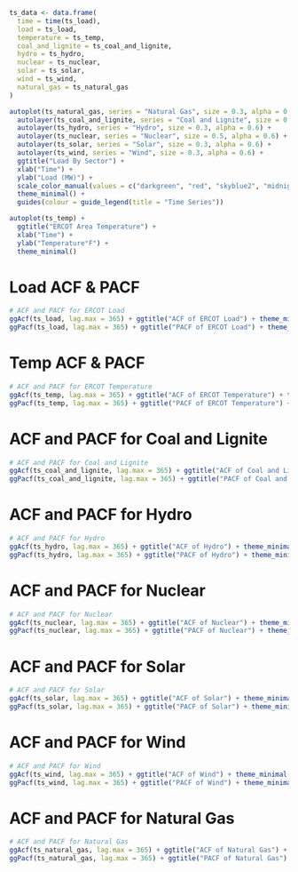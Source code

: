 
```r
ts_data <- data.frame(
  time = time(ts_load),
  load = ts_load,
  temperature = ts_temp,
  coal_and_lignite = ts_coal_and_lignite,
  hydro = ts_hydro,
  nuclear = ts_nuclear,
  solar = ts_solar,
  wind = ts_wind,
  natural_gas = ts_natural_gas
)

autoplot(ts_natural_gas, series = "Natural Gas", size = 0.3, alpha = 0.6) +
  autolayer(ts_coal_and_lignite, series = "Coal and Lignite", size = 0.5, alpha = 0.6) +
  autolayer(ts_hydro, series = "Hydro", size = 0.3, alpha = 0.6) +
  autolayer(ts_nuclear, series = "Nuclear", size = 0.5, alpha = 0.6) +
  autolayer(ts_solar, series = "Solar", size = 0.3, alpha = 0.6) +
  autolayer(ts_wind, series = "Wind", size = 0.3, alpha = 0.6) +
  ggtitle("Load By Sector") +
  xlab("Time") +
  ylab("Load (MW)") +
  scale_color_manual(values = c("darkgreen", "red", "skyblue2", "midnightblue", "orange", "pink")) + 
  theme_minimal() +
  guides(colour = guide_legend(title = "Time Series"))
```

```r
autoplot(ts_temp) +
  ggtitle("ERCOT Area Temperature") +
  xlab("Time") +
  ylab("Temperature°F") +
  theme_minimal()
```

# Load ACF & PACF

```r
# ACF and PACF for ERCOT Load
ggAcf(ts_load, lag.max = 365) + ggtitle("ACF of ERCOT Load") + theme_minimal()
ggPacf(ts_load, lag.max = 365) + ggtitle("PACF of ERCOT Load") + theme_minimal()
```

# Temp ACF & PACF

```r
# ACF and PACF for ERCOT Temperature
ggAcf(ts_temp, lag.max = 365) + ggtitle("ACF of ERCOT Temperature") + theme_minimal()
ggPacf(ts_temp, lag.max = 365) + ggtitle("PACF of ERCOT Temperature") + theme_minimal()
```

# ACF and PACF for Coal and Lignite

```r
# ACF and PACF for Coal and Lignite
ggAcf(ts_coal_and_lignite, lag.max = 365) + ggtitle("ACF of Coal and Lignite") + theme_minimal()
ggPacf(ts_coal_and_lignite, lag.max = 365) + ggtitle("PACF of Coal and Lignite") + theme_minimal()

```


# ACF and PACF for Hydro

```r
# ACF and PACF for Hydro
ggAcf(ts_hydro, lag.max = 365) + ggtitle("ACF of Hydro") + theme_minimal()
ggPacf(ts_hydro, lag.max = 365) + ggtitle("PACF of Hydro") + theme_minimal()
```

# ACF and PACF for Nuclear

```r
# ACF and PACF for Nuclear
ggAcf(ts_nuclear, lag.max = 365) + ggtitle("ACF of Nuclear") + theme_minimal()
ggPacf(ts_nuclear, lag.max = 365) + ggtitle("PACF of Nuclear") + theme_minimal()
```

# ACF and PACF for Solar

```r
# ACF and PACF for Solar
ggAcf(ts_solar, lag.max = 365) + ggtitle("ACF of Solar") + theme_minimal()
ggPacf(ts_solar, lag.max = 365) + ggtitle("PACF of Solar") + theme_minimal()
```

# ACF and PACF for Wind

```r
# ACF and PACF for Wind
ggAcf(ts_wind, lag.max = 365) + ggtitle("ACF of Wind") + theme_minimal()
ggPacf(ts_wind, lag.max = 365) + ggtitle("PACF of Wind") + theme_minimal()
```

# ACF and PACF for Natural Gas

```r
# ACF and PACF for Natural Gas
ggAcf(ts_natural_gas, lag.max = 365) + ggtitle("ACF of Natural Gas") + theme_minimal()
ggPacf(ts_natural_gas, lag.max = 365) + ggtitle("PACF of Natural Gas") + theme_minimal()
```




































